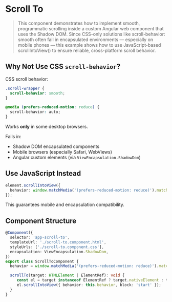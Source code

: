 
<Meta title="Components/Scroll to" />

# Scroll To
> This component demonstrates how to implement smooth, programmatic scrolling inside a custom Angular web component that uses the Shadow DOM.
> Since CSS-only solutions like scroll-behavior: smooth often fail in encapsulated environments — especially on mobile phones —
> this example shows how to use JavaScript-based scrollIntoView() to ensure reliable, cross-platform scroll behavior.

## Why Not Use CSS `scroll-behavior`?

CSS scroll behavior:

```css
.scroll-wrapper {
  scroll-behavior: smooth;
}

@media (prefers-reduced-motion: reduce) {
  scroll-behavior: auto;
}
```

Works **only** in some desktop browsers.

Fails in:
- Shadow DOM encapsulated components
- Mobile browsers (especially Safari, WebViews)
- Angular custom elements (via `ViewEncapsulation.ShadowDom`)

## Use JavaScript Instead

```ts
element.scrollIntoView({
  behavior: window.matchMedia('(prefers-reduced-motion: reduce)').matches ? 'auto' : 'smooth'
});
```

This guarantees mobile and encapsulation compatibility.

## Component Structure

```ts
@Component({
  selector: 'app-scroll-to',
  templateUrl: './scroll-to.component.html',
  styleUrls: ['./scroll-to.component.css'],
  encapsulation: ViewEncapsulation.ShadowDom,
})
export class ScrollToComponent {
  behavior = window.matchMedia('(prefers-reduced-motion: reduce)').matches ? 'auto' : 'smooth';

  scrollTo(target: HTMLElement | ElementRef): void {
     const el = target instanceof ElementRef ? target.nativeElement : target;
     el.scrollIntoView({ behavior: this.behavior, block: 'start' });
  }
}
```
